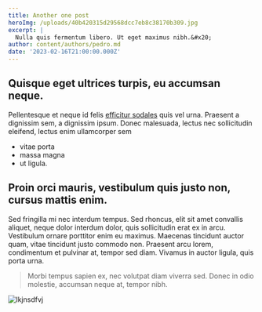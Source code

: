 ```yaml
---
title: Another one post
heroImg: /uploads/40b420315d29568dcc7eb8c38170b309.jpg
excerpt: |
  Nulla quis fermentum libero. Ut eget maximus nibh.&#x20;
author: content/authors/pedro.md
date: '2023-02-16T21:00:00.000Z'
---
```


## Quisque eget ultrices turpis, eu accumsan neque.&#x20;

Pellentesque et neque id felis [efficitur sodales](/posts/No-URL-really) quis vel urna. Praesent a dignissim sem, a dignissim ipsum. Donec malesuada, lectus nec sollicitudin eleifend, lectus enim ullamcorper sem&#x20;

* vitae porta&#x20;
* massa magna&#x20;
* ut ligula.&#x20;

## Proin orci mauris, vestibulum quis justo non, cursus mattis enim.&#x20;

Sed fringilla mi nec interdum tempus. Sed rhoncus, elit sit amet convallis aliquet, neque dolor interdum dolor, quis sollicitudin erat ex in arcu. Vestibulum ornare porttitor enim eu maximus. Maecenas tincidunt auctor quam, vitae tincidunt justo commodo non. Praesent arcu lorem, condimentum et pulvinar at, tempor sed diam. Vivamus in auctor ligula, quis porta urna.&#x20;

> Morbi tempus sapien ex, nec volutpat diam viverra sed. Donec in odio molestie, accumsan neque at, tempor nibh.

![lkjnsdfvj](/uploads/BB.jpg "what's that")
